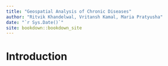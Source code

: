 ```yaml
--- 
title: "Geospatial Analysis of Chronic Diseases"
author: "Ritvik Khandelwal, Vritansh Kamal, Maria Pratyusha"
date: "`r Sys.Date()`"
site: bookdown::bookdown_site
---
```


# Introduction

